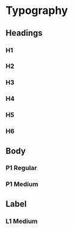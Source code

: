 
<Meta title="shared/Typeset" />

# Typography

## Headings

### H1
<Typeset
    fontSizes={[40]}
    fontWeight={600}
    lineHeight="150%"
    sampleText="Aa — Explore The World."
    fontFamily="Inter, sans-serif"
/>

### H2
<Typeset
    fontSizes={[32]}
    fontWeight={600}
    sampleText="Aa — Explore the world."
    fontFamily="Inter, sans-serif"
/>

<Typeset
    fontSizes={[32]}
    fontWeight={700}
    sampleText="Aa — Explore the world."
    fontFamily="Inter, sans-serif"
/>

### H3
<Typeset
    fontSizes={[24]}
    fontWeight={700}
    sampleText="Aa — Explore the world."
    fontFamily="Inter, sans-serif"
/>

### H4
<Typeset
    fontSizes={[18]}
    fontWeight={500}
    sampleText="Aa — Explore the world."
    fontFamily="Inter, sans-serif"
/>

<Typeset
    fontSizes={[18]}
    fontWeight={600}
    sampleText="Aa — Explore the world."
    fontFamily="Inter, sans-serif"
/>

### H5
<Typeset
    fontSizes={[16]}
    fontWeight={600}
    sampleText="Aa — Explore the world."
    fontFamily="Inter, sans-serif"
/>

### H6
<Typeset
    fontSizes={[14]}
    fontWeight={500}
    sampleText="Aa — Explore the world."
    fontFamily="Inter, sans-serif"
/>

## Body

### P1 Regular
<Typeset
    fontSizes={[14]}
    fontWeight={400}
    lineHeight="175%"
    sampleText="Aa — Lorem ipsum dolor sit amet, consectetur adipiscing elit."
    fontFamily="Inter, sans-serif"
/>

### P1 Medium
<Typeset
    fontSizes={[14]}
    fontWeight={500}
    lineHeight="175%"
    sampleText="Aa — Lorem ipsum dolor sit amet, consectetur adipiscing elit."
    fontFamily="Inter, sans-serif"
/>

## Label

### L1 Medium
<Typeset
    fontSizes={[12]}
    fontWeight={500}
    lineHeight="24px"
    sampleText="Aa — Label"
    fontFamily="Inter, sans-serif"
/>

<Typeset
    fontSizes={[12]}
    fontWeight={500}
    lineHeight="24px"
    sampleText="AA — LABEL"
    fontFamily="Inter, sans-serif"
/>
